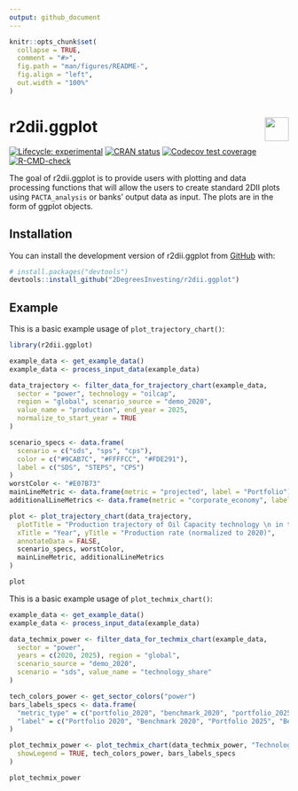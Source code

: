 ```yaml
---
output: github_document
---
```


<!-- README.md is generated from README.Rmd. Please edit that file -->

```r
knitr::opts_chunk$set(
  collapse = TRUE,
  comment = "#>",
  fig.path = "man/figures/README-",
  fig.align = "left",
  out.width = "100%"
)
```

# r2dii.ggplot <a href='https://github.com/2DegreesInvesting/r2dii.ggplot'><img src='https://imgur.com/A5ASZPE.png' align='right' height='43' /></a>

<!-- badges: start -->
[![Lifecycle:
experimental](https://img.shields.io/badge/lifecycle-experimental-orange.svg)](https://www.tidyverse.org/lifecycle/#experimental)
[![CRAN
status](https://www.r-pkg.org/badges/version/r2dii.ggplot)](https://CRAN.R-project.org/package=r2dii.ggplot)
[![Codecov test
coverage](https://codecov.io/gh/2DegreesInvesting/r2dii.ggplot/branch/master/graph/badge.svg)](https://codecov.io/gh/2DegreesInvesting/r2dii.ggplot?branch=master)
[![R-CMD-check](https://github.com/2DegreesInvesting/r2dii.ggplot/workflows/R-CMD-check/badge.svg)](https://github.com/2DegreesInvesting/r2dii.ggplot/actions)
<!-- badges: end -->

The goal of r2dii.ggplot is to provide users with plotting and data processing functions that will allow the users to create standard 2DII plots using `PACTA_analysis` or banks' output data as input. The plots are in the form of ggplot objects. 

## Installation

You can install the development version of r2dii.ggplot from
[GitHub](https://github.com/2DegreesInvesting/r2dii.ggplot) with:

``` r
# install.packages("devtools")
devtools::install_github("2DegreesInvesting/r2dii.ggplot")
```

## Example

This is a basic example usage of `plot_trajectory_chart()`:

```r
library(r2dii.ggplot)

example_data <- get_example_data()
example_data <- process_input_data(example_data)

data_trajectory <- filter_data_for_trajectory_chart(example_data,
  sector = "power", technology = "oilcap",
  region = "global", scenario_source = "demo_2020",
  value_name = "production", end_year = 2025,
  normalize_to_start_year = TRUE
)

scenario_specs <- data.frame(
  scenario = c("sds", "sps", "cps"),
  color = c("#9CAB7C", "#FFFFCC", "#FDE291"),
  label = c("SDS", "STEPS", "CPS")
)
worstColor <- "#E07B73"
mainLineMetric <- data.frame(metric = "projected", label = "Portfolio")
additionalLineMetrics <- data.frame(metric = "corporate_economy", label = "Corporate Economy")

plot <- plot_trajectory_chart(data_trajectory,
  plotTitle = "Production trajectory of Oil Capacity technology \n in the Power sector",
  xTitle = "Year", yTitle = "Production rate (normalized to 2020)",
  annotateData = FALSE,
  scenario_specs, worstColor,
  mainLineMetric, additionalLineMetrics
)

plot
```

This is a basic example usage of `plot_techmix_chart()`:

```r
example_data <- get_example_data()
example_data <- process_input_data(example_data)

data_techmix_power <- filter_data_for_techmix_chart(example_data,
  sector = "power",
  years = c(2020, 2025), region = "global",
  scenario_source = "demo_2020",
  scenario = "sds", value_name = "technology_share"
)

tech_colors_power <- get_sector_colors("power")
bars_labels_specs <- data.frame(
  "metric_type" = c("portfolio_2020", "benchmark_2020", "portfolio_2025", "benchmark_2025", "scenario_2025"),
  "label" = c("Portfolio 2020", "Benchmark 2020", "Portfolio 2025", "Benchmark 2025", "Target SDS 2025")
)

plot_techmix_power <- plot_techmix_chart(data_techmix_power, "Technology mix for the Power sector",
  showLegend = TRUE, tech_colors_power, bars_labels_specs
)

plot_techmix_power
```
